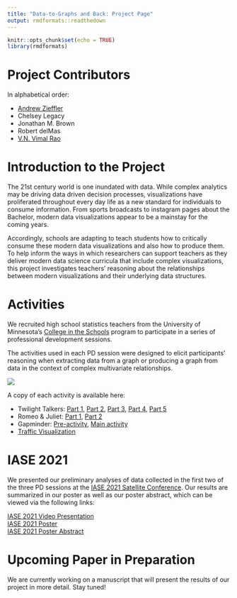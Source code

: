 ```yaml
---
title: "Data-to-Graphs and Back: Project Page"
output: rmdformats::readthedown
---
```


```r
knitr::opts_chunk$set(echo = TRUE)
library(rmdformats)
```

# Project Contributors

In alphabetical order: 

- [Andrew Zieffler](https://www.datadreaming.org/top/about/)
- Chelsey Legacy
- Jonathan M. Brown
- Robert delMas
- [V.N. Vimal Rao](https://raovnv.github.io/research.html)

# Introduction to the Project

The 21st century world is one inundated with data. While complex analytics may be driving data driven decision processes, visualizations have proliferated throughout every day life as a new standard for individuals to consume information. From sports broadcasts to instagram pages about the Bachelor, modern data visualizations appear to be a mainstay for the coming years. 

Accordingly, schools are adapting to teach students how to critically consume these modern data visualizations and also how to produce them. To help inform the ways in which researchers can support teachers as they deliver modern data science curricula that include complex visualizations, this project investigates teachers' reasoning about the relationships between modern visualizations and their underlying data structures. 

# Activities

We recruited high school statistics teachers from the University of Minnesota's [College in the Schools](https://ccaps.umn.edu/college-in-the-schools) program to participate in a series of professional development sessions. 

The activities used in each PD session were designed to elicit participants’ reasoning when extracting data from a graph or producing a graph from data in the context of complex multivariate relationships.

<img src="img/activityschedule.jpg" />

A copy of each activity is available here: 

- Twilight Talkers: [Part 1](https://github.com/RaoVNV/Data-to-Graphs/raw/main/activities/Twilight%20Talkers%20Part%201.docx), [Part 2](https://github.com/RaoVNV/Data-to-Graphs/raw/main/activities/Twilight%20Talkers%20Part%202.docx), [Part 3](https://github.com/RaoVNV/Data-to-Graphs/raw/main/activities/Twilight%20Talkers%20Part%203.docx), [Part 4](https://github.com/RaoVNV/Data-to-Graphs/raw/main/activities/Twilight%20Talkers%20Part%204.docx), [Part 5](https://github.com/RaoVNV/Data-to-Graphs/raw/main/activities/Twilight%20Talkers%20Part%205.docx)
- Romeo & Juliet: [Part 1](https://github.com/RaoVNV/Data-to-Graphs/raw/main/activities/Romeo%20and%20Juliet%20Part%201.docx), [Part 2](https://github.com/RaoVNV/Data-to-Graphs/raw/main/activities/Romeo%20and%20Juliet%20Part%202.docx)
- Gapminder: [Pre-activity](https://github.com/RaoVNV/Data-to-Graphs/raw/main/activities/Gapminder%20pre-activity.docx), [Main activity](https://github.com/RaoVNV/Data-to-Graphs/raw/main/activities/Gapminder.docx)
- [Traffic Visualization](https://github.com/RaoVNV/Data-to-Graphs/raw/main/activities/Traffic%20Visualization.pdf)

# IASE 2021

We presented our preliminary analyses of data collected in the first two of the three PD sessions at the [IASE 2021 Satellite Conference](https://iase-web.org/conference/satellite21/). Our results are summarized in our poster as well as our poster abstract, which can be viewed via the following links: 

[IASE 2021 Video Presentation](https://youtu.be/XYyzb3Bpp90)
<br>
[IASE 2021 Poster](https://github.com/RaoVNV/Data-to-Graphs/blob/main/iase-2021-poster.pdf)
<br>
[IASE 2021 Poster Abstract](https://github.com/RaoVNV/Data-to-Graphs/blob/main/IASE-2021-Final-Abstract.pdf) 

# Upcoming Paper in Preparation

We are currently working on a manuscript that will present the results of our project in more detail. Stay tuned!
